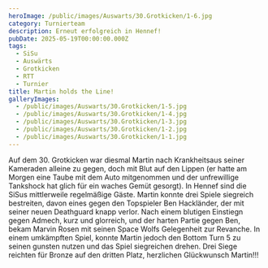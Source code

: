 ```yaml
---
heroImage: /public/images/Auswarts/30.Grotkicken/1-6.jpg
category: Turnierteam
description: Erneut erfolgreich in Hennef!
pubDate: 2025-05-19T00:00:00.000Z
tags:
  - SiSu
  - Auswärts
  - Grotkicken
  - RTT
  - Turnier
title: Martin holds the Line!
galleryImages:
  - /public/images/Auswarts/30.Grotkicken/1-5.jpg
  - /public/images/Auswarts/30.Grotkicken/1-4.jpg
  - /public/images/Auswarts/30.Grotkicken/1-3.jpg
  - /public/images/Auswarts/30.Grotkicken/1-2.jpg
  - /public/images/Auswarts/30.Grotkicken/1-1.jpg
---
```


Auf dem 30. Grotkicken war diesmal Martin nach Krankheitsaus seiner Kameraden alleine zu gegen, doch mit Blut auf den Lippen (er hatte am Morgen eine Taube mit dem Auto mitgenommen und der unfrewillige Tankshock hat glich für ein waches Gemüt gesorgt). In Hennef sind die SiSus mittlerweile regelmäßige Gäste. Martin konnte drei Spiele siegreich bestreiten, davon eines gegen den Topspieler Ben Hackländer, der mit seiner neuen Deathguard knapp verlor. Nach einem blutigen Einstiegn gegen Admech, kurz und glorreich, und der harten Partie gegen Ben, bekam Marvin Rosen mit seinen Space Wolfs Gelegenheit zur Revanche. In einem umkämpften Spiel, konnte Martin jedoch den Bottom Turn 5 zu seinen gunsten nutzen und das Spiel siegreichen drehen. Drei Siege reichten für Bronze auf den dritten Platz, herzlichen Glückwunsch Martin!!! 
